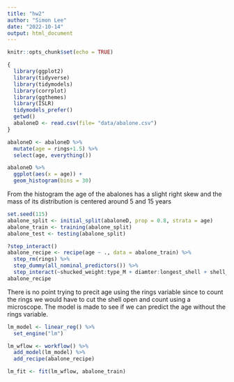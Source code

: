 ```yaml
---
title: "hw2"
author: "Simon Lee"
date: "2022-10-14"
output: html_document
---
```


```r
knitr::opts_chunk$set(echo = TRUE)
```

```r
{
  library(ggplot2)
  library(tidyverse)
  library(tidymodels)
  library(corrplot)
  library(ggthemes)
  library(ISLR)
  tidymodels_prefer()
  getwd()
  abaloneD <- read.csv(file= "data/abalone.csv")
}
```

```r
abaloneD <- abaloneD %>% 
  mutate(age = rings+1.5) %>% 
  select(age, everything())

abaloneD %>% 
  ggplot(aes(x = age)) +
  geom_histogram(bins = 30)
```

From the histogram the age of the abalones has a slight right skew and the mass
of its distribution is centered around 5 and 15 years

```r
set.seed(115)
abalone_split <- initial_split(abaloneD, prop = 0.8, strata = age)
abalone_train <- training(abalone_split)
abalone_test <- testing(abalone_split)
```

```r
?step_interact()
abalone_recipe <- recipe(age ~ ., data = abalone_train) %>% 
  step_rm(rings) %>% 
  step_dummy(all_nominal_predictors()) %>% 
  step_interact(~shucked_weight:type_M + diamter:longest_shell + shell_weight:shucked_weight)
abalone_recipe
```

There is no point trying to precit age using the rings variable since to count the rings
we would have to cut the shell open and count using a microscope. The model is made
to see if we can predict the age without the rings variable. 

```r
lm_model <- linear_reg() %>% 
  set_engine("lm")
```

```r
lm_wflow <- workflow() %>% 
  add_model(lm_model) %>% 
  add_recipe(abalone_recipe)
```

```r
lm_fit <- fit(lm_wflow, abalone_train)
```
